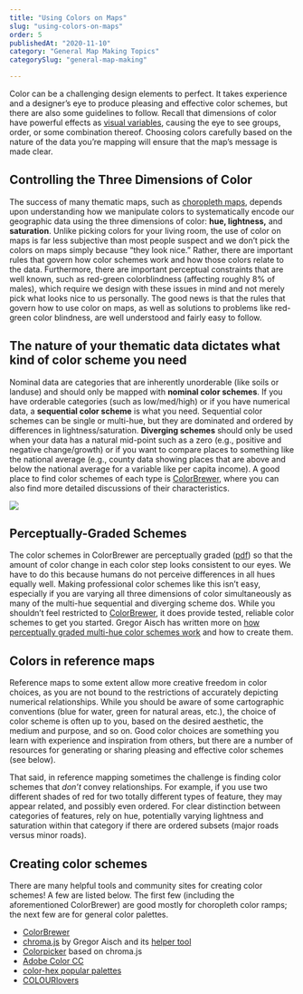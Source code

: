 ```yaml
---
title: "Using Colors on Maps"
slug: "using-colors-on-maps"
order: 5
publishedAt: "2020-11-10"
category: "General Map Making Topics"
categorySlug: "general-map-making"

---
```

Color can be a challenging design elements to perfect. It takes experience and a designer’s eye to produce pleasing and effective color schemes, but there are also some guidelines to follow. Recall that dimensions of color have powerful effects as [visual variables](/guide/visual-variables), causing the eye to see groups, order, or some combination thereof. Choosing colors carefully based on the nature of the data you’re mapping will ensure that the map’s message is made clear.

## Controlling the Three Dimensions of Color

The success of many thematic maps, such as [choropleth maps](/guide/choropleth), depends upon understanding how we manipulate colors to systematically encode our geographic data using the three dimensions of color: **hue, lightness,** and **saturation**. Unlike picking colors for your living room, the use of color on maps is far less subjective than most people suspect and we don’t pick the colors on maps simply because “they look nice.” Rather, there are important rules that govern how color schemes work and how those colors relate to the data. Furthermore, there are important perceptual constraints that are well known, such as red-green colorblindness (affecting roughly 8% of males), which require we design with these issues in mind and not merely pick what looks nice to us personally. The good news is that the rules that govern how to use color on maps, as well as solutions to problems like red-green color blindness, are well understood and fairly easy to follow.

## The nature of your thematic data dictates what kind of color scheme you need

Nominal data are categories that are inherently unorderable (like soils or landuse) and should only be mapped with **nominal color schemes**. If you have orderable categories (such as low/med/high) or if you have numerical data, a **sequential color scheme** is what you need. Sequential color schemes can be single or multi-hue, but they are dominated and ordered by differences in lightness/saturation. **Diverging schemes** should only be used when your data has a natural mid-point such as a zero (e.g., positive and negative change/growth) or if you want to compare places to something like the national average (e.g., county data showing places that are above and below the national average for a variable like per capita income). A good place to find color schemes of each type is [ColorBrewer](http://www.colorbrewer2.org/), where you can also find more detailed discussions of their characteristics.

![](/images/guide/color_schemes.jpeg)

## Perceptually-Graded Schemes

The color schemes in ColorBrewer are perceptually graded ([pdf](http://www.geography.wisc.edu/~harrower/pdf/ColorBrewer2003.pdf)) so that the amount of color change in each color step looks consistent to our eyes. We have to do this because humans do not perceive differences in all hues equally well. Making professional color schemes like this isn’t easy, especially if you are varying all three dimensions of color simultaneously as many of the multi-hue sequential and diverging scheme dos. While you shouldn’t feel restricted to [ColorBrewer](http://www.colorbrewer2.org/), it does provide tested, reliable color schemes to get you started. Gregor Aisch has written more on [how perceptually graded multi-hue color schemes work](https://vis4.net/blog/posts/mastering-multi-hued-color-scales/) and how to create them.

## Colors in reference maps

Reference maps to some extent allow more creative freedom in color choices, as you are not bound to the restrictions of accurately depicting numerical relationships. While you should be aware of some cartographic conventions (blue for water, green for natural areas, etc.), the choice of color scheme is often up to you, based on the desired aesthetic, the medium and purpose, and so on. Good color choices are something you learn with experience and inspiration from others, but there are a number of resources for generating or sharing pleasing and effective color schemes (see below).

That said, in reference mapping sometimes the challenge is finding color schemes that _don’t_ convey relationships. For example, if you use two different shades of red for two totally different types of feature, they may appear related, and possibly even ordered. For clear distinction between categories of features, rely on hue, potentially varying lightness and saturation within that category if there are ordered subsets (major roads versus minor roads).

## Creating color schemes

There are many helpful tools and community sites for creating color schemes! A few are listed below. The first few (including the aforementioned ColorBrewer) are good mostly for choropleth color ramps; the next few are for general color palettes.

-   [ColorBrewer](http://www.colorbrewer.org/)
-   [chroma.js](https://github.com/gka/chroma.js) by Gregor Aisch and its [helper tool](https://gka.github.io/palettes/)
-   [Colorpicker](http://tristen.ca/hcl-picker/) based on chroma.js
-   [Adobe Color CC](https://color.adobe.com/)
-   [color-hex popular palettes](http://www.color-hex.com/color-palettes/popular.php)
-   [COLOURlovers](http://www.colourlovers.com/palettes)
